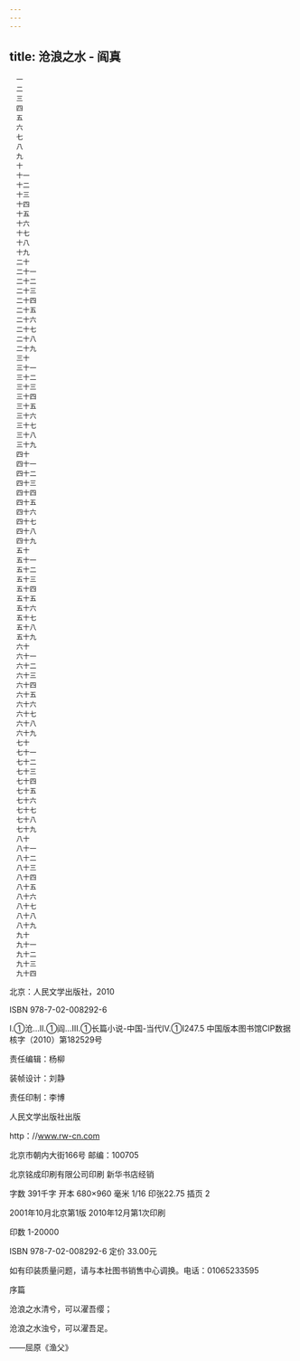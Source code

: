 ```yaml
---
---
---
```

title: 沧浪之水 - 阎真
---


```
　一
　二
　三
　四
　五
　六
　七
　八
　九
　十
　十一
　十二
　十三
　十四
　十五
　十六
　十七
　十八
　十九
　二十
　二十一
　二十二
　二十三
　二十四
　二十五
　二十六
　二十七
　二十八
　二十九
　三十
　三十一
　三十二
　三十三
　三十四
　三十五
　三十六
　三十七
　三十八
　三十九
　四十
　四十一
　四十二
　四十三
　四十四
　四十五
　四十六
　四十七
　四十八
　四十九
　五十
　五十一
　五十二
　五十三
　五十四
　五十五
　五十六
　五十七
　五十八
　五十九
　六十
　六十一
　六十二
　六十三
　六十四
　六十五
　六十六
　六十七
　六十八
　六十九
　七十
　七十一
　七十二
　七十三
　七十四
　七十五
　七十六
　七十七
　七十八
　七十九
　八十
　八十一
　八十二
　八十三
　八十四
　八十五
　八十六
　八十七
　八十八
　八十九
　九十
　九十一
　九十二
　九十三
　九十四
```



北京：人民文学出版社，2010

ISBN 978-7-02-008292-6

Ⅰ.①沧…Ⅱ.①阎…Ⅲ.①长篇小说-中国-当代Ⅳ.①I247.5 中国版本图书馆CIP数据核字（2010）第182529号

责任编辑：杨柳

装帧设计：刘静

责任印制：李博

人民文学出版社出版

http：//www.rw-cn.com

北京市朝内大街166号 邮编：100705

北京铭成印刷有限公司印刷 新华书店经销

字数 391千字 开本 680×960 毫米 1/16 印张22.75 插页 2

2001年10月北京第1版 2010年12月第1次印刷

印数 1-20000

ISBN 978-7-02-008292-6 定价 33.00元

如有印装质量问题，请与本社图书销售中心调换。电话：01065233595







序篇

沧浪之水清兮，可以濯吾缨；

沧浪之水浊兮，可以濯吾足。

——屈原《渔父》